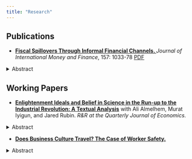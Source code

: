 ```yaml
---
title: "Research"
---
```


[//]: # Credit to Rimjhim Saxena and her website source code for collapsable abstracts. Seen at https://github.com/rimjhimsaxena/rimjhimsaxena.github.io 

## Publications

* [**Fiscal Spillovers Through Informal Financial Channels. **](https://doi.org/10.1016/j.jimonfin.2025.103378) *Journal of International Money and Finance*, 157: 1033-78 [PDF](images/Fiscal_Spillovers_through_Informal_Financial_Channels__Accepted_Manuscript_.pdf)

<details>

<summary>Abstract</summary>

*This paper examines fiscal policy spillovers through informal international financial channels, using the US stimulus checks as a positive, sudden, and direct fiscal shock. I utilize granular, transaction-level cryptocurrency data combined with an algorithm to probabilistically identify cross-border “crypto vehicle" transactions to construct bilateral cryptocurrency flows between countries. Using a difference-in-differences strategy, I compare cryptocurrency outflows between the US and other high-income countries and find a sharp but temporary increase in cryptocurrency outflows as a result of the direct stimulus. I quantify the fiscal spillover relative to expenditure and place an upper bound of 2.52% through this channel. This implies that fiscal spillovers through remittance channels are likely modest in size.*

</details>

## Working Papers

* [**Enlightenment Ideals and Belief in Science in the Run-up to the Industrial Revolution: A Textual Analysis**](https://papers.ssrn.com/sol3/papers.cfm?abstract_id=4668604) with Ali Almelhem, Murat Iyigun, and Jared Rubin. *R&R at the Quarterly Journal of Economics.*

<details>

<summary>Abstract</summary>

*We trace the evolution of the language of science, religion, and political economy in the centuries leading to the British Industrial Revolution. Using textual analysis of 264,443 works printed in England between 1500 and 1900, we test whether British culture manifested a belief in progress associated with science and industry. Our analysis yields three main findings. First, there was a separation in the languages of science and religion beginning in the mid-18th century. Second, volumes using language at the nexus of science and political economy became more progress-oriented during the Enlightenment. Third, volumes using industrial language-especially those at the science-political economy nexus-were more progress-oriented beginning in the 18th century.*

</details>

* [**Does Business Culture Travel? The Case of Worker Safety.**](https://papers.ssrn.com/sol3/papers.cfm?abstract_id=4815767)

<details>

<summary>Abstract</summary>

*This paper examines the effect of inward foreign direct investment (FDI) into the United States on workplace safety outcomes. I combine data on workplace injuries in the US with FDI flows by industry. Using panel regressions, I find evidence of two competing effects of FDI: one that increases competition in an industry, leading to worse workplace safety outcomes, and one that promotes positive spillovers between foreign-owned and domestic firms, improving workplace safety outcomes. I do not find any evidence that the effect of FDI on workplace safety depends on the source of FDI.*

</details>